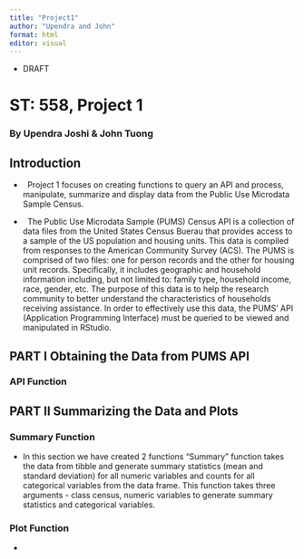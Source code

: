 ```yaml
---
title: "Project1"
author: "Upendra and John"
format: html
editor: visual
---
```


-   DRAFT

# ST: 558, Project 1

### By Upendra Joshi & John Tuong

## Introduction

-     Project 1 focuses on creating functions to query an API and process, manipulate, summarize and display data from the Public Use Microdata Sample Census.

-     The Public Use Microdata Sample (PUMS) Census API is a collection of data files from the United States Census Buerau that provides access to a sample of the US population and housing units. This data is compiled from responses to the American Community Survey (ACS). The PUMS is comprised of two files: one for person records and the other for housing unit records. Specifically, it includes geographic and household information including, but not limited to: family type, household income, race, gender, etc. The purpose of this data is to help the research community to better understand the characteristics of households receiving assistance. In order to effectively use this data, the PUMS' API (Application Programming Interface) must be queried to be viewed and manipulated in RStudio.


## PART I Obtaining the Data from PUMS API
### API Function




## PART II Summarizing the Data and Plots

### Summary Function
- In this section we have created 2 functions "Summary" function takes the data from tibble and generate summary statistics (mean and standard deviation) for all numeric variables and counts for all categorical variables from the data frame. 
  This function takes three arguments - class census, numeric variables to generate summary statistics and categorical variables.


### Plot Function

-   